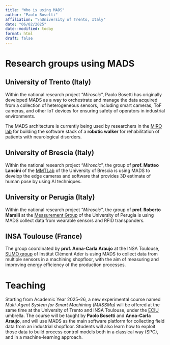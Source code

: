 ```yaml
---
title: "Who is using MADS"
author: "Paolo Bosetti"
affiliation: "\nUniversity of Trento, Italy"
date: "06/02/2025"
date--modified: today
format: html
draft: false
---
```


# Research groups using MADS

## University of Trento (Italy)

Within the national research project "*Miroscic*", Paolo Bosetti has originally developed MADS as a way to orchestrate and manage the data acquired from a collection of heterogeneous sensors, including smart cameras, ToF cameras, and other IoT devices for ensuring safety of operators in industrial environments.

The MADS architecture is currently being used by researchers in the [MiRO lab](https://www.miro.ing.unitn.it){taret="_blank"} for building the software stack of a **robotic walker** for rehabilitation of patients with neurological disorders. 

## University of Brescia (Italy)

Within the national research project "*Miroscic*", the group of **prof. Matteo Lancini** of the [MMTLab](https://www.unibs.it/it/misure-meccaniche-e-termiche){target="_blank"} of the University of Brescia is using MADS to develop the edge cameras and software that provides 3D estimate of human pose by using AI techniques. 

## University or Perugia (Italy)

Within the national research project "*Miroscic*", the group of **prof. Roberto Marsili** at the [Measurement Group](http://www.misure.unipg.it/#xl_xr_page_index){target="_blank"} of the University of Perugia is using MADS collect data from wearable sensors and RFID transponders.

## INSA Toulouse (France)

The group coordinated by **prof. Anna-Carla Araujo** at the INSA Toulouse, [SUMO group](https://ica.cnrs.fr/sumo-group/){target="_blank"} of Institut Clément Ader is using MADS to collect data from multiple sensors in a machining shopfloor, with the aim of measuring and improving energy efficiency of the production processes.




# Teaching

Starting from Academic Year 2025--26, a new experimental course named *Multi-Agent System for Smart
Machining (MASSMa)* will be offered at the same time at the University of Trento and INSA Toulouse, under the [ECIU](https://eciu.eu){target="_blank"} umbrella. The course will be taught by **Paolo Bosetti** and **Anna-Carla Araujo**, and will use MADS as the main software platform for collecting field data from an industrial shopfloor. Students will also learn how to exploit those data to build process control models both in a classical way (SPC), and in a machine-learning approach.